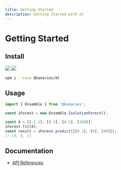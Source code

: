 ```yaml
---
title: Getting Started
description: Getting Started with ml
---
```


# Getting Started

## Install
![](https://img.shields.io/github/license/kanaries/ml?)
![](https://img.shields.io/npm/v/@kanaries/ml?)
```bash
npm i --save @kanaries/ml
```

## Usage

```typescript
import { Ensemble } from '@kanaries';

const iForest = new Ensemble.IsolationForest();

const X = [[-1.1], [0.3], [0.5], [100]];
iForest.fit(X);
const result = iForest.predict([[0.1], [0], [90]]);
// [0, 0, 1]
```
## Documentation

- [API References](apis/index.md)

